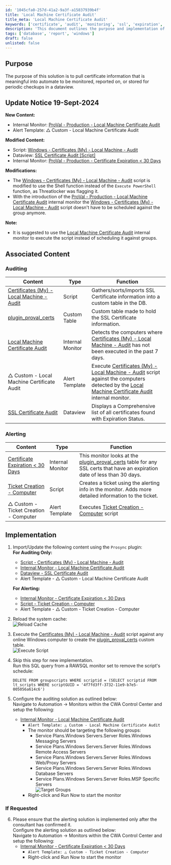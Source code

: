 ```yaml
---
id: '1045cfa0-257d-41a2-9a3f-a15837939b4f'
title: 'Local Machine Certificate Audit'
title_meta: 'Local Machine Certificate Audit'
keywords: ['certificate', 'audit', 'monitoring', 'ssl', 'expiration', 'alert', 'dataview']
description: 'This document outlines the purpose and implementation of the Local Machine Certificate Audit solution, which pulls meaningful certificate information for monitoring and reporting in ConnectWise Automate. It includes update notices, associated content, and implementation steps for effective auditing and alerting on SSL certificates.'
tags: ['database', 'report', 'windows']
draft: false
unlisted: false
---
```

## Purpose

The purpose of this solution is to pull certificate information that is meaningful into automate to be monitored, reported on, or stored for periodic checkups in a dataview.

## Update Notice 19-Sept-2024

**New Content:**
- Internal Monitor: [ProVal - Production - Local Machine Certificate Audit](https://proval.itglue.com/DOC-5078775-17232926)
- Alert Template: △ Custom - Local Machine Certificate Audit

**Modified Content:**
- Script: [Windows - Certificates (My) - Local Machine - Audit](https://proval.itglue.com/DOC-5078775-9256568)
- Dataview: [SSL Certificate Audit [Script]](https://proval.itglue.com/DOC-5078775-9382198)
- Internal Monitor: [ProVal - Production - Certificate Expiration \< 30 Days](https://proval.itglue.com/DOC-5078775-9256567)

**Modifications:**
- The [Windows - Certificates (My) - Local Machine - Audit](https://proval.itglue.com/DOC-5078775-9256568) script is modified to use the Shell function instead of the `Execute PowerShell` function, as Threatlocker was flagging it.
- With the introduction of the [ProVal - Production - Local Machine Certificate Audit](https://proval.itglue.com/DOC-5078775-17232926) internal monitor the [Windows - Certificates (My) - Local Machine - Audit](https://proval.itglue.com/DOC-5078775-9256568) script doesn't have to be scheduled against the group anymore.

**Note:**
- It is suggested to use the [Local Machine Certificate Audit](https://proval.itglue.com/DOC-5078775-17232926) internal monitor to execute the script instead of scheduling it against groups.

## Associated Content

### Auditing

| Content | Type | Function |
|---------|------|----------|
| [Certificates (My) - Local Machine - Audit](https://proval.itglue.com/DOC-5078775-9256568) | Script | Gathers/sorts/imports SSL Certificate information into a custom table in the DB. |
| [plugin_proval_certs](https://proval.itglue.com/DOC-5078775-9262931) | Custom Table | Custom table made to hold the SSL Certificate information. |
| [Local Machine Certificate Audit](https://proval.itglue.com/DOC-5078775-17232926) | Internal Monitor | Detects the computers where [Certificates (My) - Local Machine - Audit](https://proval.itglue.com/DOC-5078775-9256568) has not been executed in the past 7 days. |
| △ Custom - Local Machine Certificate Audit | Alert Template | Execute [Certificates (My) - Local Machine - Audit](https://proval.itglue.com/DOC-5078775-9256568) script against the computers detected by the [Local Machine Certificate Audit](https://proval.itglue.com/DOC-5078775-17232926) internal monitor. |
| [SSL Certificate Audit](https://proval.itglue.com/DOC-5078775-9382198) | Dataview | Displays a Comprehensive list of all certificates found with Expiration Status. |

### Alerting

| Content | Type | Function |
|---------|------|----------|
| [Certificate Expiration \< 30 Days](https://proval.itglue.com/DOC-5078775-9256567) | Internal Monitor | This monitor looks at the [plugin_proval_certs](https://proval.itglue.com/DOC-5078775-9262931) table for any SSL certs that have an expiration date of less than 30 days. |
| [Ticket Creation - Computer](https://proval.itglue.com/DOC-5078775-9098338) | Script | Creates a ticket using the alerting info in the monitor. Adds more detailed information to the ticket. |
| △ Custom - Ticket Creation - Computer | Alert Template | Executes [Ticket Creation - Computer](https://proval.itglue.com/DOC-5078775-9098338) script |

## Implementation

1. Import/Update the following content using the `Prosync` plugin:  
   **For Auditing Only:**
   - [Script - Certificates (My) - Local Machine - Audit](https://proval.itglue.com/DOC-5078775-9256568)
   - [Internal Monitor - Local Machine Certificate Audit](https://proval.itglue.com/DOC-5078775-17232926)
   - [Dataview - SSL Certificate Audit](https://proval.itglue.com/DOC-5078775-9382198)
   - Alert Template - △ Custom - Local Machine Certificate Audit

   **For Alerting:**
   - [Internal Monitor - Certificate Expiration \< 30 Days](https://proval.itglue.com/DOC-5078775-9256567)
   - [Script - Ticket Creation - Computer](https://proval.itglue.com/DOC-5078775-9098338)
   - Alert Template - △ Custom - Ticket Creation - Computer

2. Reload the system cache:  
   ![Reload Cache](../../static/img/Certificate-Audit-Solution/image_1.png)

3. Execute the [Certificates (My) - Local Machine - Audit](https://proval.itglue.com/DOC-5078775-9256568) script against any online Windows computer to create the [plugin_proval_certs](https://proval.itglue.com/DOC-5078775-9262931) custom table.  
   ![Execute Script](../../static/img/Certificate-Audit-Solution/image_2.png)

4. Skip this step for new implementation.  
   Run this SQL query from a RAWSQL monitor set to remove the script's schedule:  
   ```
   DELETE FROM groupscripts WHERE scriptid = (SELECT scriptid FROM lt_scripts WHERE scriptGUID = '4f7fd3ff-3732-11e9-b7e5-005056a614c6')
   ```

5. Configure the auditing solution as outlined below:  
   Navigate to Automation → Monitors within the CWA Control Center and setup the following:
   - [Internal Monitor - Local Machine Certificate Audit](https://proval.itglue.com/DOC-5078775-17232926)  
     - `Alert Template: △ Custom - Local Machine Certificate Audit`
     - The monitor should be targeting the following groups:
       - Service Plans.Windows Servers.Server Roles.Windows Messaging Servers
       - Service Plans.Windows Servers.Server Roles.Windows Remote Access Servers
       - Service Plans.Windows Servers.Server Roles.Windows Web/Proxy Servers
       - Service Plans.Windows Servers.Server Roles.Windows Database Servers
       - Service Plans.Windows Servers.Server Roles.MSP Specific Servers  
       ![Target Groups](../../static/img/Certificate-Audit-Solution/image_3.png)
     - Right-click and Run Now to start the monitor

### If Requested

6. Please ensure that the alerting solution is implemented only after the consultant has confirmed it.  
   Configure the alerting solution as outlined below:  
   Navigate to Automation → Monitors within the CWA Control Center and setup the following:
   - [Internal Monitor - Certificate Expiration \< 30 Days](https://proval.itglue.com/DOC-5078775-9256567)  
     - `Alert Template: △ Custom - Ticket Creation - Computer`
     - Right-click and Run Now to start the monitor











